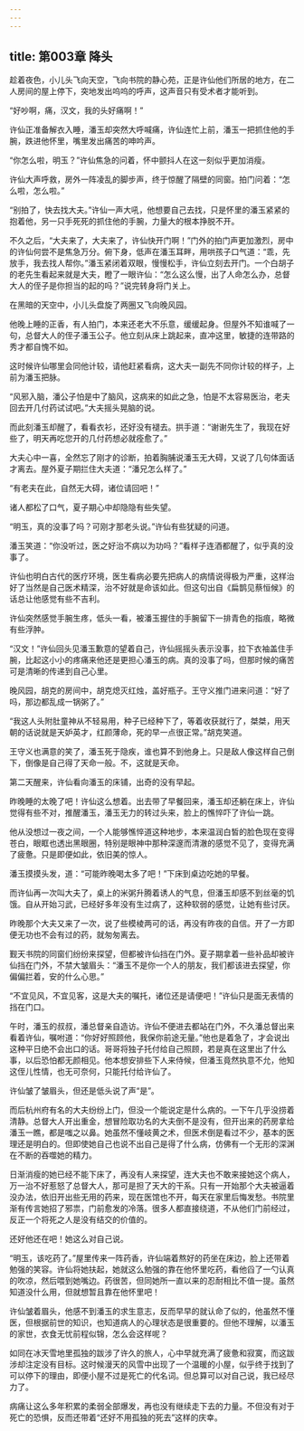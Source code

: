 ```yaml
---
---
---
```

title: 第003章 降头
---





趁着夜色，小儿头飞向天空，飞向书院的静心苑，正是许仙他们所居的地方，在二人房间的屋上停下，突地发出呜呜的呼声，这声音只有受术者才能听到。

“好吵啊，痛，汉文，我的头好痛啊！”

许仙正准备解衣入睡，潘玉却突然大呼喊痛，许仙连忙上前，潘玉一把抓住他的手腕，跌进他怀里，嘴里发出痛苦的呻吟声。

“你怎么啦，明玉？”许仙焦急的问着，怀中颤抖人在这一刻似乎更加消瘦。

许仙大声呼救，房外一阵凌乱的脚步声，终于惊醒了隔壁的同窗。拍门问着：“怎么啦，怎么啦。”

“别拍了，快去找大夫。”许仙一声大吼，他想要自己去找，只是怀里的潘玉紧紧的抱着他，另一只手死死的抓住他的手腕，力量大的根本挣脱不开。

不久之后，“大夫来了，大夫来了，许仙快开门啊！”门外的拍门声更加激烈，房中的许仙何尝不是焦急万分。俯下身，低声在潘玉耳畔，用哄孩子口气道：“乖，先放手，我去找人帮你。”潘玉紧闭着双眼，慢慢松手，许仙立刻去开门。一个白胡子的老先生看起来就是大夫，瞪了一眼许仙：“怎么这么慢，出了人命怎么办，总督大人的侄子是你担当的起的吗？”说完转身将门关上。

在黑暗的天空中，小儿头盘旋了两圈又飞向晚风园。

他晚上睡的正香，有人拍门，本来还老大不乐意，缓缓起身。但屋外不知谁喊了一句，总督大人的侄子潘玉公子。他立刻从床上跳起来，直冲这里，敏捷的连带路的秀才都自愧不如。

这时候许仙哪里会同他计较，请他赶紧看病，这大夫一副先不同你计较的样子，上前为潘玉把脉。

“风邪入脑，潘公子怕是中了脑风，这病来的如此之急，怕是不太容易医治，老夫回去开几付药试试吧。”大夫摇头晃脑的说。

而此刻潘玉却醒了，看看衣衫，还好没有褪去。拱手道：“谢谢先生了，我现在好些了，明天再吃您开的几付药想必就痊愈了。”

大夫心中一喜，全然忘了刚才的诊断，拍着胸脯说潘玉无大碍，又说了几句体面话才离去。屋外夏子期拦住大夫道：“潘兄怎么样了。”

“有老夫在此，自然无大碍，诸位请回吧！”

诸人都松了口气，夏子期心中却隐隐有些失望。

“明玉，真的没事了吗？可刚才那老头说。”许仙有些犹疑的问道。

潘玉笑道：“你没听过，医之好治不病以为功吗？”看样子连酒都醒了，似乎真的没事了。

许仙也明白古代的医疗环境，医生看病必要先把病人的病情说得极为严重，这样治好了当然是自己医术精深，治不好就是命该如此。但这句出自《扁鹊见蔡恒候》的话总让他感觉有些不吉利。

许仙突然感觉手腕生疼，低头一看，被潘玉握住的手腕留下一排青色的指痕，略微有些浮肿。

“汉文！”许仙回头见潘玉歉意的望着自己，许仙摇摇头表示没事，拉下衣袖盖住手腕，比起这小小的疼痛来他还是更担心潘玉的病。真的没事了吗，但那时候的痛苦可是清晰的传递到自己心里。

晚风园，胡克的房间中，胡克熄灭红烛，盖好瓶子。王守义推门进来问道：“好了吗，那边都乱成一锅粥了。”

“我这人头附肚童神从不轻易用，种子已经种下了，等着收获就行了，桀桀，用天朝的话说就是天妒英才，红颜薄命，死的早一点很正常。”胡克笑道。

王守义也满意的笑了，潘玉死于隐疾，谁也算不到他身上。只是敌人像这样自己倒下，倒像是自己得了天命一般。不，这就是天命。

第二天醒来，许仙看向潘玉的床铺，出奇的没有早起。

昨晚睡的太晚了吧！许仙这么想着。出去带了早餐回来，潘玉却还躺在床上，许仙觉得有些不对，推醒潘玉，潘玉无力的转过头来，脸上的憔悴吓了许仙一跳。

他从没想过一夜之间，一个人能够憔悴道这种地步，本来温润白皙的脸色现在变得苍白，眼眶也透出黑眼圈，特别是眼神中那种深邃而清澈的感觉不见了，变得充满了疲惫。只是即便如此，依旧美的惊人。

潘玉摸摸头发，道：“可能昨晚喝太多了吧！”下床到桌边吃她的早餐。

而许仙再一次叫大夫了，桌上的米粥升腾着诱人的气息，但潘玉却感不到丝毫的饥饿。自从开始习武，已经好多年没有生过病了，这种软弱的感觉，让她有些讨厌。

昨晚那个大夫又来了一次，说了些模棱两可的话，再没有昨夜的自信。开了一方即便无功也不会有过的药，就匆匆离去。

觐天书院的同窗们纷纷来探望，但都被许仙挡在门外。夏子期拿着一些补品却被许仙挡在门外，不禁大皱眉头：“潘玉不是你一个人的朋友，我们都该进去探望，你偏偏拦着，安的什么心思。”

“不宜见风，不宜见客，这是大夫的嘱托，诸位还是请便吧！”许仙只是面无表情的挡在门口。

午时，潘玉的叔叔，潘总督亲自造访。许仙不便进去都站在门外，不久潘总督出来看着许仙，嘱咐道：“你好好照顾他，我保你前途无量。”他也是着急了，才会说出这种平日绝不会出口的话。哥哥将独子托付给自己照顾，若是真在这里出了什么事，以后恐怕都无颜相见。他本想安排些下人来侍候，但潘玉竟然执意不允，他知这侄儿性情，也无可奈何，只能托付给许仙了。

许仙皱了皱眉头，但还是低头说了声“是”。

而后杭州府有名的大夫纷纷上门，但没一个能说定是什么病的。一下午几乎没捞着清静。总督大人开出重金，想冒险取功名的大夫倒不是没有，但开出来的药房拿给潘玉一瞧，都是嗤之以鼻。她虽然不懂岐黄之术，但医术倒是看过不少，基本的医理还是明白的。但即使她自己也说不出自己是得了什么病，仿佛有一个无形的深渊在不断的吞噬她的精力。

日渐消瘦的她已经不能下床了，再没有人来探望，连大夫也不敢来接她这个病人，万一治不好惹怒了总督大人，那可是担了天大的干系。只有一开始那个大夫被逼着没办法，依旧开出些无用的药来，现在医馆也不开，每天在家里后悔发愁。书院里渐有传言她招了邪祟，门前愈发的冷落。很多人都直接绕道，不从他们门前经过，反正一个将死之人是没有结交的价值的。

还好他还在吧！她这么对自己说。

“明玉，该吃药了。”屋里传来一阵药香，许仙端着熬好的药坐在床边，脸上还带着勉强的笑容。许仙将她扶起，她就这么勉强的靠在他怀里吃药，看他舀了一勺认真的吹凉，然后喂到她嘴边。药很苦，但同她所一直以来的忍耐相比不值一提。虽然知道没什么用，但就想暂且靠在他怀里吧！

许仙皱着眉头，他感不到潘玉的求生意志，反而早早的就认命了似的，他虽然不懂医，但根据前世的知识，也知道病人的心理状态是很重要的。但他不理解，以潘玉的家世，衣食无忧前程似锦，怎么会这样呢？

如同在冰天雪地里孤独的跋涉了许久的旅人，心中早就充满了疲惫和寂寞，而这跋涉却注定没有目标。这时候漫天的风雪中出现了一个温暖的小屋，似乎终于找到了可以停下的理由，即便小屋不过是死亡的代名词。但总算可以对自己说，我已经尽力了。

病痛让这么多年积累的柔弱全部爆发，再也没有继续走下去的力量。不但没有对于死亡的恐惧，反而还带着“还好不用孤独的死去”这样的庆幸。